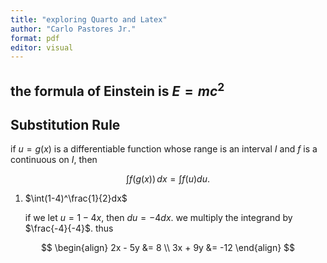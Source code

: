 ```yaml
---
title: "exploring Quarto and Latex"
author: "Carlo Pastores Jr."
format: pdf
editor: visual
---
```


## the formula of Einstein is $E=mc^2$

::: {#thm-subrule}
## Substitution Rule

if $u=g(x)$ is a differentiable function whose range is an interval $I$ and $f$ is a continuous on $I$, then

$$
\int f(g(x))\, dx = \int f(u)du.
$$
:::

::: {#exm-subrule}
1.  $\int(1-4)^\frac{1}{2}dx$

    if we let $u = 1-4x$, then $du= -4dx$. we multiply the integrand by $\frac{-4}{-4}$. thus
:::

$$
\begin{align}
    2x - 5y &= 8 \\
    3x + 9y &= -12
\end{align}
$$
